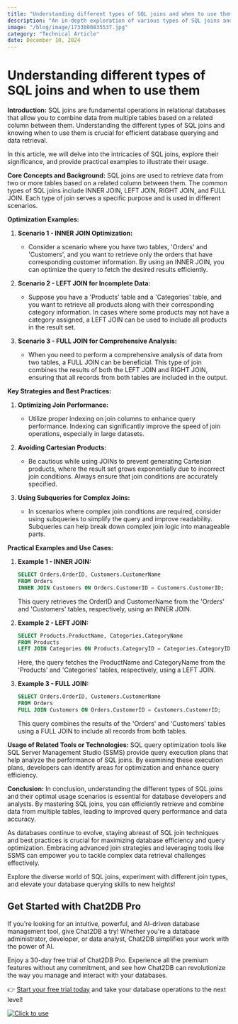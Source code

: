 ```yaml
---
title: "Understanding different types of SQL joins and when to use them"
description: "An in-depth exploration of various types of SQL joins and their optimal usage scenarios."
image: "/blog/image/1733800835537.jpg"
category: "Technical Article"
date: December 10, 2024
---
```


# Understanding different types of SQL joins and when to use them


<Authors date="December 10, 2024">
  <Author name="Ethan Clarke" link="https://chat2db.ai" />
</Authors>

**Introduction:**
SQL joins are fundamental operations in relational databases that allow you to combine data from multiple tables based on a related column between them. Understanding the different types of SQL joins and knowing when to use them is crucial for efficient database querying and data retrieval.

In this article, we will delve into the intricacies of SQL joins, explore their significance, and provide practical examples to illustrate their usage.

**Core Concepts and Background:**
SQL joins are used to retrieve data from two or more tables based on a related column between them. The common types of SQL joins include INNER JOIN, LEFT JOIN, RIGHT JOIN, and FULL JOIN. Each type of join serves a specific purpose and is used in different scenarios.

**Optimization Examples:**
1. **Scenario 1 - INNER JOIN Optimization:**
   - Consider a scenario where you have two tables, 'Orders' and 'Customers', and you want to retrieve only the orders that have corresponding customer information. By using an INNER JOIN, you can optimize the query to fetch the desired results efficiently.

2. **Scenario 2 - LEFT JOIN for Incomplete Data:**
   - Suppose you have a 'Products' table and a 'Categories' table, and you want to retrieve all products along with their corresponding category information. In cases where some products may not have a category assigned, a LEFT JOIN can be used to include all products in the result set.

3. **Scenario 3 - FULL JOIN for Comprehensive Analysis:**
   - When you need to perform a comprehensive analysis of data from two tables, a FULL JOIN can be beneficial. This type of join combines the results of both the LEFT JOIN and RIGHT JOIN, ensuring that all records from both tables are included in the output.

**Key Strategies and Best Practices:**
1. **Optimizing Join Performance:**
   - Utilize proper indexing on join columns to enhance query performance. Indexing can significantly improve the speed of join operations, especially in large datasets.

2. **Avoiding Cartesian Products:**
   - Be cautious while using JOINs to prevent generating Cartesian products, where the result set grows exponentially due to incorrect join conditions. Always ensure that join conditions are accurately specified.

3. **Using Subqueries for Complex Joins:**
   - In scenarios where complex join conditions are required, consider using subqueries to simplify the query and improve readability. Subqueries can help break down complex join logic into manageable parts.

**Practical Examples and Use Cases:**
1. **Example 1 - INNER JOIN:**
   ```sql
   SELECT Orders.OrderID, Customers.CustomerName
   FROM Orders
   INNER JOIN Customers ON Orders.CustomerID = Customers.CustomerID;
   ```
   This query retrieves the OrderID and CustomerName from the 'Orders' and 'Customers' tables, respectively, using an INNER JOIN.

2. **Example 2 - LEFT JOIN:**
   ```sql
   SELECT Products.ProductName, Categories.CategoryName
   FROM Products
   LEFT JOIN Categories ON Products.CategoryID = Categories.CategoryID;
   ```
   Here, the query fetches the ProductName and CategoryName from the 'Products' and 'Categories' tables, respectively, using a LEFT JOIN.

3. **Example 3 - FULL JOIN:**
   ```sql
   SELECT Orders.OrderID, Customers.CustomerName
   FROM Orders
   FULL JOIN Customers ON Orders.CustomerID = Customers.CustomerID;
   ```
   This query combines the results of the 'Orders' and 'Customers' tables using a FULL JOIN to include all records from both tables.

**Usage of Related Tools or Technologies:**
SQL query optimization tools like SQL Server Management Studio (SSMS) provide query execution plans that help analyze the performance of SQL joins. By examining these execution plans, developers can identify areas for optimization and enhance query efficiency.

**Conclusion:**
In conclusion, understanding the different types of SQL joins and their optimal usage scenarios is essential for database developers and analysts. By mastering SQL joins, you can efficiently retrieve and combine data from multiple tables, leading to improved query performance and data accuracy.

As databases continue to evolve, staying abreast of SQL join techniques and best practices is crucial for maximizing database efficiency and query optimization. Embracing advanced join strategies and leveraging tools like SSMS can empower you to tackle complex data retrieval challenges effectively.

Explore the diverse world of SQL joins, experiment with different join types, and elevate your database querying skills to new heights!


## Get Started with Chat2DB Pro

If you're looking for an intuitive, powerful, and AI-driven database management tool, give Chat2DB a try! Whether you're a database administrator, developer, or data analyst, Chat2DB simplifies your work with the power of AI.

Enjoy a 30-day free trial of Chat2DB Pro. Experience all the premium features without any commitment, and see how Chat2DB can revolutionize the way you manage and interact with your databases.

👉 [Start your free trial today](https://chat2db.ai/pricing) and take your database operations to the next level!


[![Click to use](/image/blog/bg/chat2db.jpg)](https://chat2db.ai/)

